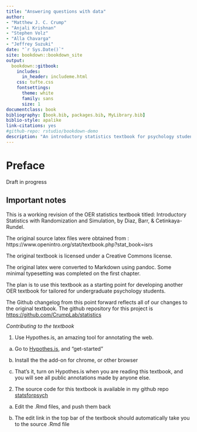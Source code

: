 ```yaml
--- 
title: "Answering questions with data"
author: 
- "Matthew J. C. Crump"
- "Anjali Krishnan"
- "Stephen Volz"
- "Alla Chavarga"
- "Jeffrey Suzuki"
date: "`r Sys.Date()`"
site: bookdown::bookdown_site
output: 
  bookdown::gitbook:
    includes:
      in_header: includeme.html
    css: tufte.css
    fontsettings:
      theme: white
      family: sans
      size: 1
documentclass: book
bibliography: [book.bib, packages.bib, MyLibrary.bib]
biblio-style: apalike
link-citations: yes
#github-repo: rstudio/bookdown-demo
description: "An introductory statistics textbook for psychology students"
---
```


# Preface {-}

Draft in progress

## Important notes

This is a working revision of the OER statistics
textbook titled: Introductory Statistics with Randomization and
Simulation, by Diaz, Barr, & Cetinkaya-Rundel.

The original source latex files were obtained from :
https://www.openintro.org/stat/textbook.php?stat_book=isrs

The original textbook is licensed under a Creative Commons license.

The original latex were converted to Markdown using pandoc. Some
minimal typesetting was completed on the first chapter.

The plan is to use this textbook as a starting point for developing another OER textbook for tailored for undergraduate psychology students.

The Github changelog from this point forward reflects all of our
changes to the original textbook. The github repository for this project is [https://github.com/CrumpLab/statistics](https://github.com/CrumpLab/statistics)

*Contributing to the textbook*

1. Use Hypothes.is, an amazing tool for annotating the web.
  
  a. Go to [Hypothes.is](https://web.hypothes.is/), and "get-started"
  
  b. Install the the add-on for chrome, or other browser
  
  c. That's it, turn on Hypothes.is when you are reading this textbook, and you will see all public annotations made by anyone else.
  
2. The source code for this textbook is available in my github repo [statsforpsych](https://github.com/CrumpLab/statsforpsych)
 
 a. Edit the .Rmd files, and push them back
  
  b. The edit link in the top bar of the textbook should automatically take you to the source .Rmd file

